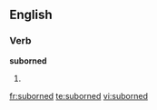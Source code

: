 ==English==

===Verb===
'''suborned'''

# {{past of|[[suborn]]}}

[[fr:suborned]]
[[te:suborned]]
[[vi:suborned]]